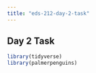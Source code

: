 ```yaml
---
title: "eds-212-day-2-task"
---
```


## Day 2 Task

```r
library(tidyverse)
library(palmerpenguins)
```

